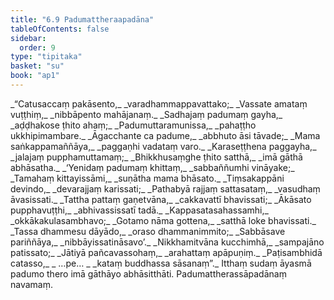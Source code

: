 ```yaml
---
title: "6.9 Padumattheraapadāna"
tableOfContents: false
sidebar:
  order: 9
type: "tipitaka"
basket: "su"
book: "ap1"
---
```



<DynamicBreadcrumb />

<Division number="67" book="ap1" bookNo="20" page="121">

<Paragraph number="1458" type="verses" book="ap1">
_“Catusaccaṃ pakāsento,_  
_varadhammappavattako;_  
_Vassate amataṃ vuṭṭhiṃ,_  
_nibbāpento mahājanaṃ._  

</Paragraph>

</Division>
<Division number="68" book="ap1" bookNo="20" page="121">

<Paragraph number="1459" type="verses" book="ap1">
_Sadhajaṃ padumaṃ gayha,_  
_aḍḍhakose ṭhito ahaṃ;_  
_Padumuttaramunissa,_  
_pahaṭṭho ukkhipimambare._  

</Paragraph>

</Division>
<Division number="69" book="ap1" bookNo="20" page="121">

<Paragraph number="1460" type="verses" book="ap1">
_Āgacchante ca padume,_  
_abbhuto āsi tāvade;_  
_Mama saṅkappamaññāya,_  
_paggaṇhi vadataṃ varo._  

</Paragraph>

</Division>
<Division number="70" book="ap1" bookNo="20" page="121">

<Paragraph number="1461" type="verses" book="ap1">
_Karaseṭṭhena paggayha,_  
_jalajaṃ pupphamuttamaṃ;_  
_Bhikkhusaṃghe ṭhito satthā,_  
_imā gāthā abhāsatha._  

</Paragraph>

</Division>
<Division number="71" book="ap1" bookNo="20" page="121">

<Paragraph number="1462" type="verses" book="ap1">
_‘Yenidaṃ padumaṃ khittaṃ,_  
_sabbaññumhi vināyake;_  
_Tamahaṃ kittayissāmi,_  
_suṇātha mama bhāsato._  

</Paragraph>

</Division>
<Division number="72" book="ap1" bookNo="20" page="122">

<Paragraph number="1463" type="verses" book="ap1">
_Tiṃsakappāni devindo,_  
_devarajjaṃ karissati;_  
_Pathabyā rajjaṃ sattasataṃ,_  
_vasudhaṃ āvasissati._  

</Paragraph>

</Division>
<Division number="73" book="ap1" bookNo="20" page="122">

<Paragraph number="1464" type="verses" book="ap1">
_Tattha pattaṃ gaṇetvāna,_  
_cakkavattī bhavissati;_  
_Ākāsato pupphavuṭṭhi,_  
_abhivassissatī tadā._  

</Paragraph>

</Division>
<Division number="74" book="ap1" bookNo="20" page="122">

<Paragraph number="1465" type="verses" book="ap1">
_Kappasatasahassamhi,_  
_okkākakulasambhavo;_  
_Gotamo nāma gottena,_  
_satthā loke bhavissati._  

</Paragraph>

</Division>
<Division number="75" book="ap1" bookNo="20" page="122">

<Paragraph number="1466" type="verses" book="ap1">
_Tassa dhammesu dāyādo,_  
_oraso dhammanimmito;_  
_Sabbāsave pariññāya,_  
_nibbāyissatināsavo’._  

</Paragraph>

</Division>
<Division number="76" book="ap1" bookNo="20" page="122">

<Paragraph number="1467" type="verses" book="ap1">
_Nikkhamitvāna kucchimhā,_  
_sampajāno patissato;_  
_Jātiyā pañcavassohaṃ,_  
_arahattaṃ apāpuṇiṃ._  

</Paragraph>

</Division>
<Division number="77" book="ap1" bookNo="20" page="122">

<Paragraph number="1468" type="verses" book="ap1">
_Paṭisambhidā catasso,_  
_ …pe… _  
_kataṃ buddhassa sāsanaṃ”._  

</Paragraph>

<Paragraph number="1469" book="ap1">
Itthaṃ sudaṃ āyasmā padumo thero imā gāthāyo abhāsitthāti.

</Paragraph>
</Division>

<Paragraph number="1470" type="center" book="ap1">
Padumattherassāpadānaṃ navamaṃ.
</Paragraph>